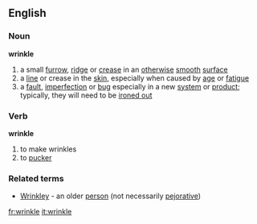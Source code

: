 ==English==
===Noun===
'''wrinkle'''
# a small [[furrow]], [[ridge]] or [[crease]] in an [[otherwise]] [[smooth]] [[surface]]
# a [[line]] or crease in the [[skin]], especially when caused by [[age]] or [[fatigue]]
# a [[fault]], [[imperfection]] or [[bug]] especially in a new [[system]] or [[product]]; typically, they will need to be [[iron out|ironed out]]
===Verb===
'''wrinkle'''
# to make wrinkles
# to [[pucker]]
===Related terms===
* [[Wrinkley]] - an older [[person]] (not necessarily [[pejorative]])

[[fr:wrinkle]]
[[it:wrinkle]]